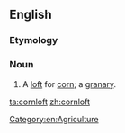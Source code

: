 ==English==

===Etymology===
{{compound|en|corn|loft}}

===Noun===
{{en-noun}}

# A [[loft]] for [[corn]]; a [[granary]].

[[Category:en:Agriculture]]

[[ta:cornloft]]
[[zh:cornloft]]